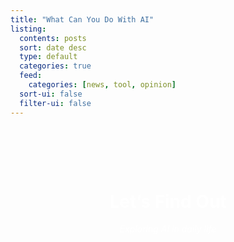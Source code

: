 ```yaml
---
title: "What Can You Do With AI"
listing:
  contents: posts
  sort: date desc
  type: default
  categories: true
  feed:
    categories: [news, tool, opinion]
  sort-ui: false
  filter-ui: false
---
```


<style>
.hero-banner {
  text-align: center;
  background: url('images/banner.jpg');
  background-size: cover;
  background-position: center;
  padding: 4rem 0;
  color: white;
  margin-bottom: 2rem;
}
</style>

<div class="hero-banner">
  <h1>Let's Find Out</h1>
  <em>Exploring AI in daily life</em>
</div>